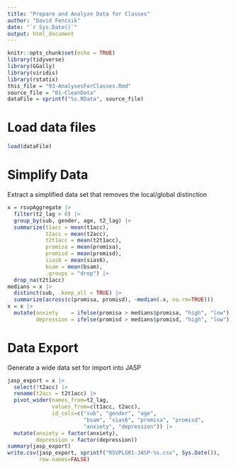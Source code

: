 ```yaml
---
title: "Prepare and Analyze Data for Classes"
author: "David Fencsik"
date: "`r Sys.Date()`"
output: html_document
---
```


```r
knitr::opts_chunk$set(echo = TRUE)
library(tidyverse)
library(GGally)
library(viridis)
library(rstatix)
this_file = "93-AnalysesForClasses.Rmd"
source_file = "01-CleanData"
dataFile = sprintf("%s.RData", source_file)
```

# Load data files

```r
load(dataFile)
```

# Simplify Data

Extract a simplified data set that removes the local/global distinction

```r
x = rsvpAggregate |>
  filter(t2_lag > 0) |>
  group_by(sub, gender, age, t2_lag) |>
  summarize(t1acc = mean(t1acc),
            t2acc = mean(t2acc),
            t2t1acc = mean(t2t1acc),
            promisa = mean(promisa),
            promisd = mean(promisd),
            sias6 = mean(sias6),
            bsam = mean(bsam),
            .groups = "drop") |>
  drop_na(t2t1acc)
medians = x |>
  distinct(sub, .keep_all = TRUE) |>
  summarize(across(c(promisa, promisd), ~median(.x, na.rm=TRUE)))
x = x |>
  mutate(anxiety    = ifelse(promisa > medians$promisa, "high", "low"),
         depression = ifelse(promisd > medians$promisd, "high", "low"))
```

# Data Export

Generate a wide data set for import into JASP

```r
jasp_export = x |>
  select(!t2acc) |>
  rename(t2acc = t2t1acc) |>
  pivot_wider(names_from=t2_lag,
              values_from=c(t1acc, t2acc),
              id_cols=c("sub", "gender", "age",
                        "bsam", "sias6", "promisa", "promisd",
                        "anxiety", "depression")) |>
  mutate(anxiety = factor(anxiety),
         depression = factor(depression))
summary(jasp_export)
write.csv(jasp_export, sprintf("RSVPLG01-JASP-%s.csv", Sys.Date()),
          row.names=FALSE)
```
